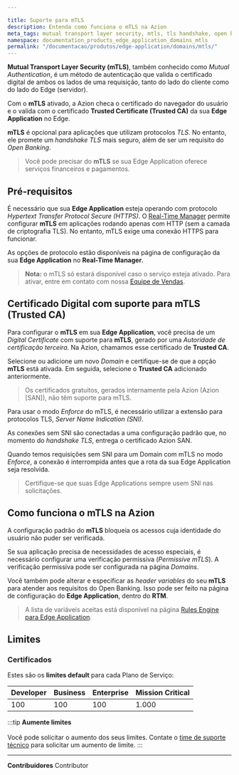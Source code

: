 ```yaml
---

title: Suporte para mTLS
description: Entenda como funciona o mTLS na Azion
meta_tags: mutual transport layer security, mtls, tls handshake, open banking, certificados, certificados digitais
namespace: documentation_products_edge_application_domains_mtls
permalink: "/documentacao/produtos/edge-application/domains/mtls/"
---
```


**Mutual Transport Layer Security (mTLS)**, também conhecido como *Mutual Authentication*, é um método de autenticação que valida o certificado digital de ambos os lados de uma requisição, tanto do lado do cliente como do lado do Edge (servidor).

Com o **mTLS** ativado, a Azion checa o certificado do navegador do usuário e o valida com o certificado **Trusted Certificate (Trusted CA)** da sua **Edge Application** no Edge.

**mTLS** é opcional para aplicações que utilizam protocolos *TLS*. No entanto, ele promete um *handshake TLS* mais seguro, além de ser um requisito do *Open Banking*.

> Você pode precisar do **mTLS** se sua Edge Application oferece serviços financeiros e pagamentos.

## Pré-requisitos

É necessário que sua **Edge Application** esteja operando com protocolo *Hypertext Transfer Protocol Secure (HTTPS)*. O [Real-Time Manager](https://manager.azion.com) permite configurar **mTLS** em aplicações rodando apenas com HTTP (sem a camada de criptografia TLS). No entanto, mTLS exige uma conexão HTTPS para funcionar.

As opções de protocolo estão disponíveis na página de configuração da sua **Edge Application** no **Real-Time Manager**.

> **Nota:** o mTLS só estará disponível caso o serviço esteja ativado. Para ativar, entre em contato com nossa [Equipe de Vendas](https://www.azion.com/pt-br/contate-vendas/).

## Certificado Digital com suporte para mTLS (Trusted CA)

Para configurar o **mTLS** em sua **Edge Application**, você precisa de um *Digital Certificate* com suporte para **mTLS**, gerado por uma *Autoridade de certificação terceira*. Na Azion, chamamos esse certificado de **Trusted CA**.

Selecione ou adicione um novo *Domain* e certifique-se de que a opção **mTLS** está ativada. Em seguida, selecione o **Trusted CA** adicionado anteriormente.

> Os certificados gratuitos, gerados internamente pela Azion (Azion [SAN]), não têm suporte para mTLS.

Para usar o modo *Enforce* do mTLS, é necessário utilizar a extensão para protocolos TLS, *Server Name Indication (SNI)*.

As conexões sem SNI são conectadas a uma configuração padrão que, no momento do *handshake TLS*, entrega o certificado Azion SAN.

Quando temos requisições sem SNI para um Domain com mTLS no modo *Enforce*, a conexão é interrompida antes que a rota da sua Edge Application seja resolvida.

> Certifique-se que suas Edge Applications sempre usem SNI nas solicitações.

## Como funciona o mTLS na Azion 

A configuração padrão do **mTLS** bloqueia os acessos cuja identidade do usuário não puder ser verificada.

Se sua aplicação precisa de necessidades de acesso especiais, é necessário configurar uma verificação permissiva (*Permissive mTLS*). A verificação permissiva pode ser configurada na página *Domains*.

Você também pode alterar e especificar as *header variables* do seu **mTLS** para atender aos requisitos do Open Banking. Isso pode ser feito na página de configuração do **Edge Application**, dentro do **RTM**.

> A lista de variáveis aceitas está disponível na página [Rules Engine para Edge Application](/pt-br/documentacao/produtos/edge-application/rules-engine/).


## Limites

### Certificados

Estes são os **limites default** para cada Plano de Serviço:

| Developer | Business | Enterprise | Mission Critical |
| --- | --- | --- | --- |
| 100 | 100 | 100 | 1.000 |

:::tip
**Aumente limites** <br></br>
Você pode solicitar o aumento dos seus limites. Contate o [time de suporte técnico](/pt-br/documentacao/servicos/suporte/) para solicitar um aumento de limite.
:::


---


**Contribuidores** <ContributorList>Contributor</ContributorList>
